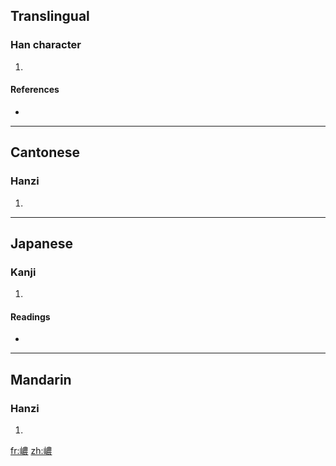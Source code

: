 ==Translingual==

===Han character===
{{Han char|rn=46|rad=山|as=13|sn=16|four=2573<sub>2</sub>|canj=山廿田女 (UTWV)}}

# {{defn|Han|sort=山13}}

====References====
* {{Han ref|kx=0320.180|dkj=08505|hdz=10800.140|uh=5DA9|ud=23977|bh=E960|bd=59744}}

----

==Cantonese==

===Hanzi===
{{yue-hanzi|jyut=|y=naau4}}

# {{defn|Cantonese|sort=山13}}

----

==Japanese==

===Kanji===
{{ja-kanji|grade=|rs=山13}}

# {{defn|Japanese|sort=山13}}

====Readings====
* {{ja-readings|on=[[だう]] (dau)|kun=}}

----

==Mandarin==

===Hanzi===
{{cmn-hanzi|pin=[[náo]] ([[nao2]])|wg=nao<sup>2</sup>}}

# {{defn|Mandarin|sort=山13}}

[[fr:嶩]]
[[zh:嶩]]